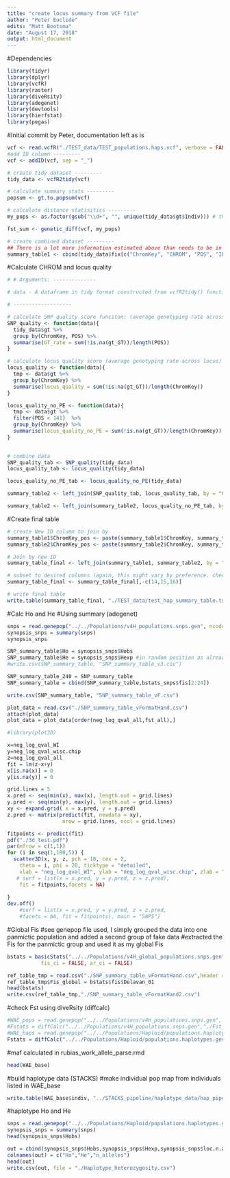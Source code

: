 ```yaml
---
title: "create locus summary from VCF file"
author: "Peter Euclide"
edits: "Matt Bootsma"
date: "August 17, 2018"
output: html_document
---
```


#Dependencies
```r
library(tidyr)
library(dplyr)
library(vcfR)
library(raster)
library(diveRsity)
library(adegenet)
library(devtools)
library(hierfstat)
library(pegas)
```
#Initial commit by Peter, documentation left as is
```r
vcf <- read.vcfR("./TEST_data/TEST_populations.haps.vcf", verbose = FALSE )
#add ID column ---------
vcf <- addID(vcf, sep = "_")

# create tidy dataset ---------
tidy_data <- vcfR2tidy(vcf)

# calculate summary stats ---------
popsum <- gt.to.popsum(vcf)

# calculate distance statisitics ---------
my_pops <- as.factor(gsub("\\d+", "", unique(tidy_data$gt$Indiv))) # this is just script creating a vector of pops for each individual. This will change for every dataset depending on nameing structure. 

fst_sum <- genetic_diff(vcf, my_pops)

# create combined dataset ---------
## There is a lot more information estimated above than needs to be in the final table. Look through each file to determine what information is imporant to you and create a custom table
summary_table1 <- cbind(tidy_data$fix[c("ChromKey", "CHROM", "POS", "ID", "REF", "ALT", "AF", "NS")], popsum[,c("Allele_counts", "He", "Ne")], fst_sum[,c("Gst","Gstmax")])
```
#Calculate CHROM and locus quality
```r
# # Arguments: --------------

# data - A dataframe in tidy format constructed from vcfR2tidy() function

# -------------------

# calculate SNP quality score funciton: (average genotyping rate across SNP)
SNP_quality <- function(data){
  tidy_data$gt %>%
  group_by(ChromKey, POS) %>%
  summarise(GT_rate = sum(!is.na(gt_GT))/length(POS))
}

# calculate locus quality score (average genotyping rate across locus)
locus_quality <- function(data){
  tmp <- data$gt %>%
  group_by(ChromKey) %>%
  summarise(locus_quality = sum(!is.na(gt_GT))/length(ChromKey))
}

locus_quality_no_PE <- function(data){
  tmp <- data$gt %>%
  filter(POS < 141)  %>%
  group_by(ChromKey) %>%
  summarise(locus_quality_no_PE = sum(!is.na(gt_GT))/length(ChromKey))
}
  

# combine data
SNP_quality_tab <- SNP_quality(tidy_data)
locus_quality_tab <- locus_quality(tidy_data)

locus_quality_no_PE_tab <- locus_quality_no_PE(tidy_data)

summary_table2 <- left_join(SNP_quality_tab, locus_quality_tab, by = "ChromKey")

summary_table2 <- left_join(summary_table2, locus_quality_no_PE_tab, by = "ChromKey")
```
#Create final table
```r
# create New ID column to join by
summary_table1$ChromKey_pos <- paste(summary_table1$ChromKey, summary_table1$POS, sep = "_")
summary_table2$ChromKey_pos <- paste(summary_table2$ChromKey, summary_table2$POS, sep = "_")

# Join by new ID
summary_table_final <- left_join(summary_table1, summary_table2, by = "ChromKey_pos")

# subset to desired columns (again, this might vary by preference. check the table before subsetting)
summary_table_final <- summary_table_final[,-c(14,15,16)]

# write final table
write.table(summary_table_final, "./TEST_data/test_hap_summary_table.tsv", quote = F, row.names = F, sep = "\t")
```

#Calc Ho and He
#Using summary (adegenet)
```r
snps = read.genepop("../../Populations/v4H_populations.snps.gen", ncode = 3)
synopsis_snps = summary(snps)
synopsis_snps
```

```r
SNP_summary_table$Ho = synopsis_snps$Hobs
SNP_summary_table$He = synopsis_snps$Hexp #in random position as already bound by another calculation, values replaced, difference <0.009
#write.csv(SNP_summary_table, "SNP_summary_table_v3.csv")
```

```r
SNP_summary_table_240 = SNP_summary_table
SNP_summary_table = cbind(SNP_summary_table,bstats_snps$fis[2:24])
```

```r
write.csv(SNP_summary_table, "SNP_summary_table_vF.csv")
```

```r
plot_data = read.csv("./SNP_summary_table_vFormatHand.csv")
attach(plot_data)
plot_data = plot_data[order(neg_log_qval_all,fst_all),]

```
```r
#library(plot3D)

x=neg_log_qval_WI
y=neg_log_qval_wisc.chip
z=neg_log_qval_all
fit = lm(z~x+y)
x[is.na(x)] = 0
y[is.na(y)] = 0

grid.lines = 5
x.pred <- seq(min(x), max(x), length.out = grid.lines)
y.pred <- seq(min(y), max(y), length.out = grid.lines)
xy <- expand.grid( x = x.pred, y = y.pred)
z.pred <- matrix(predict(fit, newdata = xy),
                  nrow = grid.lines, ncol = grid.lines)

fitpoints <- predict(fit)
pdf("./3d_test.pdf")
par(mfrow = c(1,1))
for (i in seq(1,180,5)) {
  scatter3D(x, y, z, pch = 18, cex = 2, 
    theta = i, phi = 20, ticktype = "detailed",
    xlab = "neg_log_qval_WI", ylab = "neg_log_qval_wisc.chip", zlab = "neg_log_qval_all",
   # surf = list(x = x.pred, y = y.pred, z = z.pred),
    fit = fitpoints,facets = NA)
     
}
dev.off()
    #surf = list(x = x.pred, y = y.pred, z = z.pred,  
    #facets = NA, fit = fitpoints), main = "SNPS")
```
#Global Fis
  #see genepop file used, I simply grouped the data into one panmictic population and added a second group of fake data 
  #extracted the Fis for the panmictic group and used it as my global Fis
```r
bstats = basicStats("../../Populations/v4H_global_populations.snps.gen","v4H_global_Fis.txt",
           fis_ci = FALSE, ar_ci = FALSE)

```
```r
ref_table_tmp = read.csv("./SNP_summary_table_vFormatHand.csv",header = TRUE)
ref_table_tmp$Fis_global = bstats$fis$Delavan_01
head(bstats)
write.csv(ref_table_tmp,"./SNP_summary_table_vFormatHand2.csv")

```

#check Fst using diveRsity (diffcalc)
```r

#WAE_pops = read.genepop("../../Populations/v4H_populations.snps.gen", ncode = 3)
#Fstats = diffCalc("../../Populations/v4H_populations.snps.gen","./Fst_global-diveRsity", fst = TRUE, pairwise = FALSE, bs_locus = FALSE)
#WAE_haps = read.genepop("../../Populations/Haploid/populations.haplotypes.gen", ncode = 2)
Fstats = diffCalc("../../Populations/Haploid/populations.haplotypes.gen","./Fst_haps-diveRsity", fst = TRUE, pairwise = FALSE, bs_locus = FALSE)
```
#maf calculated in rubias_work_allele_parse.rmd
```r
head(WAE_base)
```

#build haplotype data (STACKS)
  #make individual pop map from individuals listed in WAE_base
```r
write.table(WAE_base$indiv, "../STACKS_pipeline/haplotype_data/hap_pipe_good_indv.txt", row.names = FALSE, col.names = FALSE)

```
#haplotype Ho and He
```r
snps = read.genepop("../../Populations/Haploid/populations.haplotypes.gen", ncode = 2)
synopsis_snps = summary(snps)
head(synopsis_snps$Hobs)

out = cbind(synopsis_snps$Hobs,synopsis_snps$Hexp,synopsis_snps$loc.n.all)
colnames(out) = c("Ho","He","n_alleles")
head(out)
write.csv(out, file = "./Haplotype_heterozygosity.csv")
```

